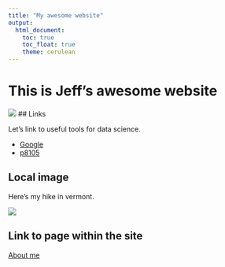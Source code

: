 ```yaml
---
title: "My awesome website"
output: 
  html_document:
    toc: true
    toc_float: true
    theme: cerulean
---
```


# This is Jeff's awesome website

![](https://media.giphy.com/media/drXGoW1iudhKw/giphy.gif)
## Links

Let's link to useful tools for data science.

* [Google](https://www.google.com)
* [p8105](https://www.p8105.com)

## Local image

Here's my hike in vermont.

![](images/vermont.jpeg)

## Link to page within the site

[About me](about.html)


